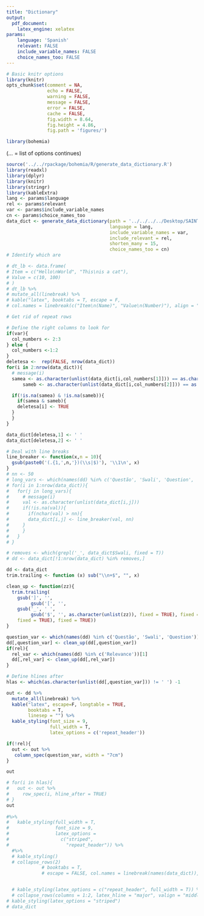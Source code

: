 ```yaml
---
title: "Dictionary"
output:
  pdf_document:
    latex_engine: xelatex
params:
    language: 'Spanish'
    relevant: FALSE
    include_variable_names: FALSE
    choice_names_too: FALSE
---
```



```r
# Basic knitr options
library(knitr)
opts_chunk$set(comment = NA, 
               echo = FALSE, 
               warning = FALSE, 
               message = FALSE, 
               error = FALSE, 
               cache = FALSE,
               fig.width = 8.64,
               fig.height = 4.86,
               fig.path = 'figures/')
```

```r
library(bohemia)
```


(... = list of options continues)

```r
source('../../rpackage/bohemia/R/generate_data_dictionary.R')
library(readxl)
library(dplyr)
library(knitr)
library(stringr)
library(kableExtra)
lang <- params$language
rel <- params$relevant
var <- params$include_variable_names
cn <- params$choice_names_too
data_dict <- generate_data_dictionary(path = '../../../../Desktop/SAINT.xlsx',
                                      language = lang, 
                                      include_variable_names = var, 
                                      include_relevant = rel, 
                                      shorten_many = 15, 
                                      choice_names_too = cn)
# Identify which are 
```

```r

# dt_lb <- data.frame(
# Item = c("Hello\nWorld", "This\nis a cat"),
# Value = c(10, 100)
# )
# dt_lb %>%
# mutate_all(linebreak) %>%
# kable("latex", booktabs = T, escape = F,
# col.names = linebreak(c("Item\n(Name)", "Value\n(Number)"), align = "c"))

# Get rid of repeat rows

# Define the right columns to look for
if(var){
  col_numbers <- 2:3
} else {
  col_numbers <-1:2
}
deletesa <-  rep(FALSE, nrow(data_dict))
for(i in 2:nrow(data_dict)){
  # message(i)
  samea <- as.character(unlist(data_dict[i,col_numbers[1]])) == as.character(unlist(data_dict[i-1,col_numbers[1]]))
      sameb <- as.character(unlist(data_dict[i,col_numbers[2]])) == as.character(unlist(data_dict[i-1,col_numbers[2]]))

  if(!is.na(samea) & !is.na(sameb)){
    if(samea & sameb){
    deletesa[i] <- TRUE
  }
  }
}

data_dict[deletesa,1] <- ' '
data_dict[deletesa,2] <- ' '

# Deal with line breaks
line_breaker <- function(x,n = 10){
  gsub(paste0('(.{1,',n,'})(\\s|$)'), '\\1\n', x)
}
# nn <- 50
# long_vars <- which(names(dd) %in% c('Questão', 'Swali', 'Question', 'Relevance'))
# for(i in 1:nrow(data_dict)){
#   for(j in long_vars){
#     # message(i)
#     val <- as.character(unlist(data_dict[i,j]))
#     if(!is.na(val)){
#       if(nchar(val) > nn){
#       data_dict[i,j] <- line_breaker(val, nn)
#     }
#     }
#   }
# }

# removes <- which(grepl('_', data_dict$Swali, fixed = T))
# dd <- data_dict[!1:nrow(data_dict) %in% removes,]

dd <- data_dict
trim.trailing <- function (x) sub("\\n+$", "", x)

clean_up <- function(zz){
  trim.trailing(
    gsub(']', '', 
         gsub('[', '',
    gsub('_', ' ', 
         gsub('$', '', as.character(unlist(zz)), fixed = TRUE), fixed = TRUE),
    fixed = TRUE), fixed = TRUE))
}

question_var <- which(names(dd) %in% c('Questão', 'Swali', 'Question'))[1]
dd[,question_var] <- clean_up(dd[,question_var])
if(rel){
  rel_var <- which(names(dd) %in% c('Relevance'))[1]
  dd[,rel_var] <- clean_up(dd[,rel_var])
}

# Define hlines after
hlas <- which(as.character(unlist(dd[,question_var])) != ' ') -1

out <- dd %>%
  mutate_all(linebreak) %>%
  kable("latex", escape=F, longtable = TRUE,
        booktabs = T,
        linesep = "") %>%
  kable_styling(font_size = 9,
                full_width = T,
                latex_options = c('repeat_header')) 

if(!rel){
  out <- out %>%
   column_spec(question_var, width = "7cm")
}

out

# for(i in hlas){
#   out <- out %>%
#     row_spec(i, hline_after = TRUE)
# }
out
  
#%>%
#   kable_styling(full_width = T,
#                 font_size = 9,
#                 latex_options = 
#                   c("striped",
#                     "repeat_header")) %>%
  #%>%
  # kable_styling()
  # collapse_rows(2)
             # booktabs = T,
             # escape = FALSE, col.names = linebreak(names(data_dict)), align = "c")


  # kable_styling(latex_options = c("repeat_header", full_width = T)) %>%
  # collapse_rows(columns = 1:2, latex_hline = "major", valign = "middle")
# kable_styling(latex_options = "striped")
# data_dict
```
